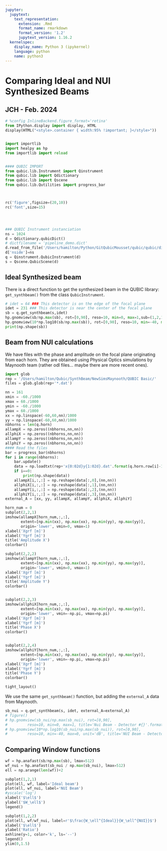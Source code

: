 ```yaml
---
jupyter:
  jupytext:
    text_representation:
      extension: .Rmd
      format_name: rmarkdown
      format_version: '1.2'
      jupytext_version: 1.16.2
  kernelspec:
    display_name: Python 3 (ipykernel)
    language: python
    name: python3
---
```


# Comparing Ideal and NUI Synthesized Beams
## JCH - Feb. 2024

```python
# %config InlineBackend.figure_format='retina'
from IPython.display import display, HTML
display(HTML("<style>.container { width:95% !important; }</style>"))


import importlib
import healpy as hp
from importlib import reload


#### QUBIC IMPORT
from qubic.lib.Instrument import Qinstrument
from qubic.lib import Qdictionary 
from qubic.lib import Qscene
from qubic.lib.Qutilities import progress_bar



rc('figure',figsize=(20,10))
rc('font',size=15)




### QUBIC Instrument instanciation
ns = 1024
d = Qdictionary.qubicDict()
# dictfilename = 'pipeline_demo.dict'
d.read_from_file('/Users/hamilton/Python/GitQubicMousset/qubic/qubic/dicts/global_source_oneDet.dict')
d['nside']=ns
q = Qinstrument.QubicInstrument(d)
s = Qscene.QubicScene(d)
```

## Ideal Synthesized beam
There is a direct function to get the synthesized beam in the QUBIC library: `get_synthbeam()` from the class `QubicInstrument`.

```python
# idet = 64 ### This detector is on the edge of the focal plane
idet = 231 ### This detector is near the center of the focal plane
sb = q.get_synthbeam(s,idet)
hp.gnomview(sb/np.max(sb), rot=[0,90], reso=10, min=0, max=1,sub=(1,2,1), title='Theory TES #{}'.format(idet))
hp.gnomview(10*np.log10(sb/np.max(sb)), rot=[0,90], reso=10, min=-40, max=0, unit='dB',sub=(1,2,2), title='Theory TES #{} [decibels]'.format(idet))
print(np.shape(sb))
```

## Beam from NUI calculations
We have files with the phase and amplitude on the focal plane originating from each horn. They are obtained using Physical Optics simulations by Maynooth team (rather odl files... maybe there are more recent ones).

```python

import glob
rep = '/Users/hamilton/Qubic/SynthBeam/NewSimsMaynooth/QUBIC Basic/'
files = glob.glob(rep+'*.dat')

nn = 161
xmin = -60./1000
xmax = 60./1000
ymin = -60./1000
ymax = 60./1000
xx = np.linspace(-60,60,nn)/1000
yy = np.linspace(-60,60,nn)/1000
nbhorns = len(q.horn)
allampX = np.zeros((nbhorns,nn,nn))
allphiX = np.zeros((nbhorns,nn,nn))
allampY = np.zeros((nbhorns,nn,nn))
allphiY = np.zeros((nbhorns,nn,nn))
#### Read the files
bar = progress_bar(nbhorns)
for i in range(nbhorns):
    bar.update()
    data = np.loadtxt(rep+'x{0:02d}y{1:02d}.dat'.format(q.horn.row[i]-1, q.horn.column[i]-1), skiprows=4)
    if i==0:
        print(np.shape(data))
    allampX[i,:,:] = np.reshape(data[:,0],(nn,nn))
    allphiX[i,:,:] = np.reshape(data[:,1],(nn,nn))
    allampY[i,:,:] = np.reshape(data[:,2],(nn,nn))
    allphiY[i,:,:] = np.reshape(data[:,3],(nn,nn))
external_A = [xx, yy, allampX, allampY, allphiX, allphiY]

horn_num = 0
subplot(2,2,1)
imshow(allampX[horn_num,:,:], 
       extent=[np.min(xx), np.max(xx), np.min(yy), np.max(yy)], 
       origin='lower', vmin=0, vmax=1)
xlabel('Xgrf [m]')
xlabel('Ygrf [m]')
title('Amplitude X')
colorbar()

subplot(2,2,2)
imshow(allampY[horn_num,:,:], 
       extent=[np.min(xx), np.max(xx), np.min(yy), np.max(yy)], 
       origin='lower', vmin=0, vmax=1)
xlabel('Xgrf [m]')
xlabel('Ygrf [m]')
title('Amplitude Y')
colorbar()


subplot(2,2,3)
imshow(allphiX[horn_num,:,:], 
       extent=[np.min(xx), np.max(xx), np.min(yy), np.max(yy)], 
       origin='lower', vmin=-np.pi, vmax=np.pi)
xlabel('Xgrf [m]')
xlabel('Ygrf [m]')
title('Phase X')
colorbar()


subplot(2,2,4)
imshow(allphiY[horn_num,:,:], 
       extent=[np.min(xx), np.max(xx), np.min(yy), np.max(yy)], 
       origin='lower', vmin=-np.pi, vmax=np.pi)
xlabel('Xgrf [m]')
xlabel('Ygrf [m]')
title('Phase Y')
colorbar()

tight_layout()
```

We use the same `get_synthbeam()` function, but adding the `external_A` data from Maynooth.

```python

sb_nui = q.get_synthbeam(s, idet, external_A=external_A)
# figure()
# hp.gnomview(sb_nui/np.max(sb_nui), rot=[0,90], 
#         reso=10, min=0, max=1, title='Nui Beam - Detector #{}'.format(idet), sub=(1,2,1))
# hp.gnomview(10*np.log10(sb_nui/np.max(sb_nui)), rot=[0,90], 
#         reso=10, min=-40, max=0, unit='dB', title='NUI Beam - Detector #{}'.format(idet), sub=(1,2,2))

```

## Comparing Window functions

```python
wf = hp.anafast(sb/np.max(sb), lmax=512)
wf_nui = hp.anafast(sb_nui / np.max(sb_nui), lmax=512)
ell = np.arange(len(wf))+2

subplot(1,2,1)
plot(ell, wf, label='Ideal beam')
plot(ell, wf_nui, label='NUI Beam')
#yscale('log')
xlabel('$\ell$')
ylabel('$W_\ell$')
legend()

subplot(1,2,2)
plot(ell, wf/wf_nui, label=r'$\frac{W_\ell^{Ideal}}{W_\ell^{NUI}}$')
xlabel('$\ell$')
ylabel('Ratio')
axhline(y=1, color='k', ls='--')
legend()
ylim(0,1.5)
```

```python

```
